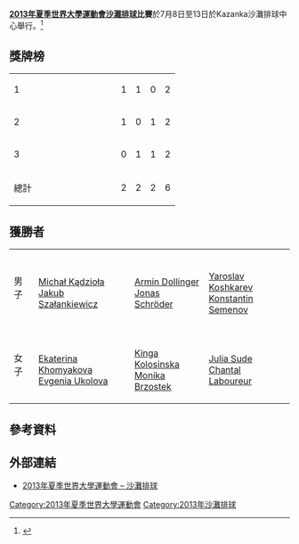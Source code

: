 {{Infobox Universiade event
| event = 沙灘排球
| games = 2013 Summer
| image = [[File:Volleyball_(beach)_pictogram.svg|100px]]
| venue = Kazanka沙灘排球中心
| dates = {{Start date|2013|7|8}} – {{Start date|2013|7|13}}
| competitors = 
| nations = 
| teams = 
| governing_body = 
| win_value =
| gold = 
| goldNOC = 
| silver = 
| silverNOC = 
| bronze = 
| bronzeNOC = 
| prev = [[2011年夏季世界大學運動會沙灘排球比賽|2011]]
| next = 
}}

'''[[2013年夏季世界大學運動會|2013年夏季世界大學運動會]][[沙灘排球|沙灘排球]]比賽'''於7月8日至13日於Kazanka沙灘排球中心舉行。<ref>{{cite web|url=http://kazan2013.ru:8080/uploads/technical_handbooks/en/Technical_Handbook_BV.pdf|title=2013 Summer Universiade – Beach volleyball – Technical handbook|publisher=kazan2013.ru|accessdate=12 June 2013}}{{dead link|date=2017年11月 |bot=InternetArchiveBot |fix-attempted=yes }}</ref>


==獎牌榜==
{| {{RankedMedalTable}}
|-
| 1 || width=150  align=left| {{flagIOC2|POL|2013年夏季世界大學運動會}} || 1 || 1 || 0 || 2
|-
| 2 || align=left| {{flagIOC2|RUS|2013年夏季世界大學運動會}} || 1 || 0 || 1 || 2
|-
| 3 || align=left| {{flagIOC2|GER|2013年夏季世界大學運動會}} || 0 || 1 || 1 || 2
|- class="sortbottom"
!colspan=2| 總計 || 2 || 2 || 2 || 6
|}

==獲勝者==
{| {{MedalistTable|type=項目|columns=1}}
|-
|男子<br>{{DetailsLink|2013年夏季世界大學運動會沙灘排球比賽男子賽事}}
| {{flagIOC2|POL|2013年夏季世界大學運動會}}<br/>[[Michał_Kądzioła|Michał Kądzioła]]<br>[[Jakub_Szałankiewicz|Jakub Szałankiewicz]]
| {{flagIOC2|GER|2013年夏季世界大學運動會}}<br/>[[Armin_Dollinger|Armin Dollinger]]<br>[[Jonas_Schröder|Jonas Schröder]]
| {{flagIOC2|RUS|2013年夏季世界大學運動會}}<br/>[[Yaroslav_Koshkarev|Yaroslav Koshkarev]]<br>[[Konstantin_Semenov|Konstantin Semenov]]
|-
|女子<br>{{DetailsLink|2013年夏季世界大學運動會沙灘排球比賽女子賽事}}
| {{flagIOC2|RUS|2013年夏季世界大學運動會}}<br/>[[Ekaterina_Khomyakova|Ekaterina Khomyakova]]<br>[[Evgenia_Ukolova|Evgenia Ukolova]]
| {{flagIOC2|POL|2013年夏季世界大學運動會}}<br/>[[Kinga_Kolosinska|Kinga Kolosinska]]<br>[[Monika_Brzostek|Monika Brzostek]]
| {{flagIOC2|GER|2013年夏季世界大學運動會}}<br/>[[Julia_Sude|Julia Sude]]<br>[[Chantal_Laboureur|Chantal Laboureur]]
|}

==參考資料==
{{reflist}}

==外部連結==
*[https://web.archive.org/web/20130601112626/http://kazan2013.ru/en/sports/10026 2013年夏季世界大學運動會 – 沙灘排球]

{{2013年夏季世界大學運動會比賽項目}}

[[Category:2013年夏季世界大學運動會|Category:2013年夏季世界大學運動會]]
[[Category:2013年沙灘排球|Category:2013年沙灘排球]]
